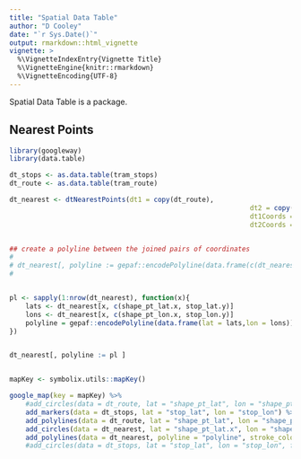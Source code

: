 ```yaml
---
title: "Spatial Data Table"
author: "D Cooley"
date: "`r Sys.Date()`"
output: rmarkdown::html_vignette
vignette: >
  %\VignetteIndexEntry{Vignette Title}
  %\VignetteEngine{knitr::rmarkdown}
  %\VignetteEncoding{UTF-8}
---
```



Spatial Data Table is a package.

## Nearest Points


```r


library(googleway)
library(data.table)

dt_stops <- as.data.table(tram_stops)
dt_route <- as.data.table(tram_route)

dt_nearest <- dtNearestPoints(dt1 = copy(dt_route),
															dt2 = copy(dt_stops),
															dt1Coords = c("shape_pt_lat", "shape_pt_lon"),
															dt2Coords = c("stop_lat","stop_lon"))


## create a polyline between the joined pairs of coordinates
# 
# dt_nearest[, polyline := gepaf::encodePolyline(data.frame(c(dt_nearest[, shape_pt_lat.x], dt_nearest[, stop_lat.y]),
# 																													c(dt_nearest[, shape_pt_lon.x], dt_nearest[, stop_lon.y])))]


pl <- sapply(1:nrow(dt_nearest), function(x){
	lats <- dt_nearest[x, c(shape_pt_lat.x, stop_lat.y)]
	lons <- dt_nearest[x, c(shape_pt_lon.x, stop_lon.y)]
	polyline = gepaf::encodePolyline(data.frame(lat = lats,lon = lons))
})


dt_nearest[, polyline := pl ]


mapKey <- symbolix.utils::mapKey()

google_map(key = mapKey) %>%
	#add_circles(data = dt_route, lat = "shape_pt_lat", lon = "shape_pt_lon", fill_colour = "#FF00FF", stroke_weight = 0) %>%
	add_markers(data = dt_stops, lat = "stop_lat", lon = "stop_lon") %>%
	add_polylines(data = dt_route, lat = "shape_pt_lat", lon = "shape_pt_lon") %>%
	add_circles(data = dt_nearest, lat = "shape_pt_lat.x", lon = "shape_pt_lon.x", stroke_weight = 0, radius = 20) %>%
	add_polylines(data = dt_nearest, polyline = "polyline", stroke_colour = "#000000")
	#add_circles(data = dt_stops, lat = "stop_lat", lon = "stop_lon", fill_colour = "#00FF00", stroke_weight = 0) 


```

